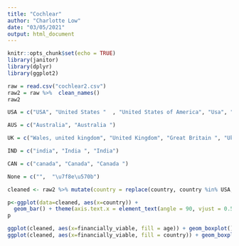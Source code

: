 ```yaml
---
title: "Cochlear"
author: "Charlotte Low"
date: "03/05/2021"
output: html_document
---
```


```r
knitr::opts_chunk$set(echo = TRUE)
library(janitor)
library(dplyr)
library(ggplot2)
```

```r
raw = read.csv("cochlear2.csv")
raw2 = raw %>%  clean_names()
raw2
```

```r
USA = c("USA", "United States "  , "United States of America", "Usa", "United States", "USA ", "Us" , "United states", "the us", "Maryland, USA", "US", "usa", "United States of America ", "The United States of America", "San Diego, CA USA", "Us ", "America")

AUS = c("Australia", "Australia ")

UK = c("Wales, united kingdom", "United Kingdom", "Great Britain ", "Uk ", "UK", "United Kingdom ", "Uk","Wales, united kingdom", "England" , "England " ,"Scotland " )

IND = c("india", "India ", "India")

CAN = c("canada", "Canada", "Canada ")

None = c("",  "\u7f8e\u570b")

cleaned <- raw2 %>% mutate(country = replace(country, country %in% USA, "United States of America")) %>% mutate(country = replace(country, country %in% AUS, "Australia")) %>% mutate(country = replace(country, country %in% UK, "United Kingdom")) %>% mutate(country = replace(country, country %in% None, NA)) %>% mutate(country = replace(country, country %in% CAN, "Canada")) %>% mutate(country = replace(country, country %in% IND, "India"))

p<-ggplot(data=cleaned, aes(x=country)) +
  geom_bar() + theme(axis.text.x = element_text(angle = 90, vjust = 0.5, hjust=1))
p
```

```r

ggplot(cleaned, aes(x=financially_viable, fill = age)) + geom_boxplot()
ggplot(cleaned, aes(x=financially_viable, fill = country)) + geom_boxplot()

```

